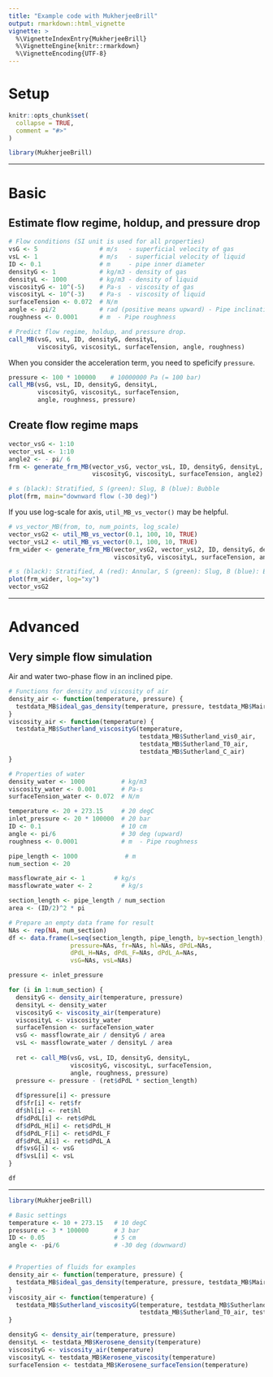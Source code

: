 ```yaml
---
title: "Example code with MukherjeeBrill"
output: rmarkdown::html_vignette
vignette: >
  %\VignetteIndexEntry{MukherjeeBrill}
  %\VignetteEngine{knitr::rmarkdown}
  %\VignetteEncoding{UTF-8}
---
```


# Setup

```r
knitr::opts_chunk$set(
  collapse = TRUE,
  comment = "#>"
)
```

```r
library(MukherjeeBrill)
```

----

# Basic

## Estimate flow regime, holdup, and pressure drop

```r
# Flow conditions (SI unit is used for all properties)
vsG <- 5                 # m/s   - superficial velocity of gas
vsL <- 1                 # m/s   - superficial velocity of liquid
ID <- 0.1                # m     - pipe inner diameter
densityG <- 1            # kg/m3 - density of gas
densityL <- 1000         # kg/m3 - density of liquid 
viscosityG <- 10^(-5)    # Pa-s  - viscosity of gas
viscosityL <- 10^(-3)    # Pa-s  - viscosity of liquid
surfaceTension <- 0.072  # N/m
angle <- pi/2            # rad (positive means upward) - Pipe inclination 
roughness <- 0.0001      # m  - Pipe roughness
```

```r
# Predict flow regime, holdup, and pressure drop. 
call_MB(vsG, vsL, ID, densityG, densityL,
        viscosityG, viscosityL, surfaceTension, angle, roughness)
```

When you consider the acceleration term, you need to speficify `pressure`. 

```r
pressure <- 100 * 100000    # 10000000 Pa (= 100 bar)
call_MB(vsG, vsL, ID, densityG, densityL,
        viscosityG, viscosityL, surfaceTension,
        angle, roughness, pressure)
```

## Create flow regime maps

```r
vector_vsG <- 1:10
vector_vsL <- 1:10
angle2 <- - pi/ 6
frm <- generate_frm_MB(vector_vsG, vector_vsL, ID, densityG, densityL,
                       viscosityG, viscosityL, surfaceTension, angle2)

# s (black): Stratified, S (green): Slug, B (blue): Bubble
plot(frm, main="downward flow (-30 deg)")
```

If you use log-scale for axis, `util_MB_vs_vector()` may be helpful.

```r
# vs_vector_MB(from, to, num_points, log_scale)
vector_vsG2 <- util_MB_vs_vector(0.1, 100, 10, TRUE)
vector_vsL2 <- util_MB_vs_vector(0.1, 100, 10, TRUE)
frm_wider <- generate_frm_MB(vector_vsG2, vector_vsL2, ID, densityG, densityL,
                             viscosityG, viscosityL, surfaceTension, angle2)

# s (black): Stratified, A (red): Annular, S (green): Slug, B (blue): Bubble
plot(frm_wider, log="xy")
vector_vsG2
```

----

# Advanced

## Very simple flow simulation

Air and water two-phase flow in an inclined pipe. 

```r
# Functions for density and viscosity of air
density_air <- function(temperature, pressure) {
  testdata_MB$ideal_gas_density(temperature, pressure, testdata_MB$Mair)
}
viscosity_air <- function(temperature) {
  testdata_MB$Sutherland_viscosityG(temperature,
                                    testdata_MB$Sutherland_vis0_air,
                                    testdata_MB$Sutherland_T0_air,
                                    testdata_MB$Sutherland_C_air)
}

# Properties of water
density_water <- 1000          # kg/m3
viscosity_water <- 0.001       # Pa-s
surfaceTension_water <- 0.072  # N/m

temperature <- 20 + 273.15     # 20 degC
inlet_pressure <- 20 * 100000  # 20 bar
ID <- 0.1                      # 10 cm
angle <- pi/6                  # 30 deg (upward)
roughness <- 0.0001            # m  - Pipe roughness

pipe_length <- 1000             # m
num_section <- 20

massflowrate_air <- 1        # kg/s
massflowrate_water <- 2        # kg/s

```

```r
section_length <- pipe_length / num_section
area <- (ID/2)^2 * pi

# Prepare an empty data frame for result
NAs <- rep(NA, num_section)
df <- data.frame(L=seq(section_length, pipe_length, by=section_length),
                 pressure=NAs, fr=NAs, hl=NAs, dPdL=NAs,
                 dPdL_H=NAs, dPdL_F=NAs, dPdL_A=NAs,
                 vsG=NAs, vsL=NAs)

pressure <- inlet_pressure

for (i in 1:num_section) {
  densityG <- density_air(temperature, pressure)
  densityL <- density_water
  viscosityG <- viscosity_air(temperature)
  viscosityL <- viscosity_water
  surfaceTension <- surfaceTension_water
  vsG <- massflowrate_air / densityG / area
  vsL <- massflowrate_water / densityL / area
  
  ret <- call_MB(vsG, vsL, ID, densityG, densityL,
                 viscosityG, viscosityL, surfaceTension,
                 angle, roughness, pressure)
  pressure <- pressure - (ret$dPdL * section_length)
  
  df$pressure[i] <- pressure
  df$fr[i] <- ret$fr
  df$hl[i] <- ret$hl
  df$dPdL[i] <- ret$dPdL
  df$dPdL_H[i] <- ret$dPdL_H
  df$dPdL_F[i] <- ret$dPdL_F
  df$dPdL_A[i] <- ret$dPdL_A
  df$vsG[i] <- vsG
  df$vsL[i] <- vsL
}

df
```



----


```r
library(MukherjeeBrill)

# Basic settings
temperature <- 10 + 273.15   # 10 degC
pressure <- 3 * 100000       # 3 bar
ID <- 0.05                   # 5 cm
angle <- -pi/6               # -30 deg (downward)


# Properties of fluids for examples
density_air <- function(temperature, pressure) {
  testdata_MB$ideal_gas_density(temperature, pressure, testdata_MB$Mair)
}
viscosity_air <- function(temperature) {
  testdata_MB$Sutherland_viscosityG(temperature, testdata_MB$Sutherland_vis0_air,
                                    testdata_MB$Sutherland_T0_air, testdata_MB$Sutherland_C_air)
}

densityG <- density_air(temperature, pressure)
densityL <- testdata_MB$Kerosene_density(temperature)
viscosityG <- viscosity_air(temperature)
viscosityL <- testdata_MB$Kerosene_viscosity(temperature)
surfaceTension <- testdata_MB$Kerosene_surfaceTension(temperature)
```



